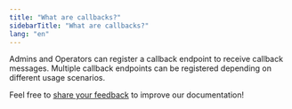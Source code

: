 ```yaml
---
title: "What are callbacks?"
sidebarTitle: "What are callbacks?"
lang: "en"
---
```


Admins and Operators can register a callback endpoint to receive callback messages. Multiple callback endpoints can be registered depending on different usage scenarios.


<Tip>Feel free to [share your feedback](https://forms.zohopublic.com/cobo/form/DocumentFeedbackForm/formperma/QvLOhxJv1_JMsJ-1dleZ8Itb_7rzN-LtgvsDdxosoVI?referrername=manuals) to improve our documentation!</Tip>